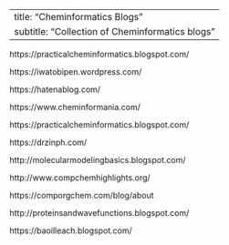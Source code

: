 
---
title: "Cheminformatics Blogs"
subtitle: "Collection of Cheminformatics blogs"
---

https://practicalcheminformatics.blogspot.com/

https://iwatobipen.wordpress.com/

https://hatenablog.com/

https://www.cheminformania.com/

https://practicalcheminformatics.blogspot.com/

https://drzinph.com/

http://molecularmodelingbasics.blogspot.com/

http://www.compchemhighlights.org/

https://comporgchem.com/blog/about

http://proteinsandwavefunctions.blogspot.com/

https://baoilleach.blogspot.com/









